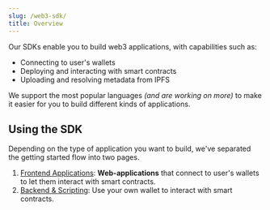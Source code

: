 ```yaml
---
slug: /web3-sdk/
title: Overview
---
```



<div className="heroGrid" style={{ alignItems: "flex-start" }}>
  <div style={{ width: "86%" }}>
    <p style={{ marginTop: "8px" }}>
      Our SDKs enable you to build web3 applications, with capabilities such as:
    </p>
    <ul>
      <li>Connecting to user's wallets</li>
      <li>Deploying and interacting with smart contracts</li>
      <li>Uploading and resolving metadata from IPFS</li>
    </ul>
    <p>
      We support the most popular languages <i>(and are working on more)</i> to
      make it easier for you to build different kinds of applications.
    </p>
  </div>
  <p style={{ marginTop: "-16px" }}>
    <SupportedLanguagesSection />
  </p>
</div>

## Using the SDK

Depending on the type of application you want to build, we've separated the getting started
flow into two pages.

1. [Frontend Applications](/web3-sdk/set-up-the-sdk/frontend): **Web-applications** that connect to user's wallets to let them interact with smart contracts.
2. [Backend & Scripting](/web3-sdk/set-up-the-sdk/backend): Use your own wallet to interact with smart contracts.
